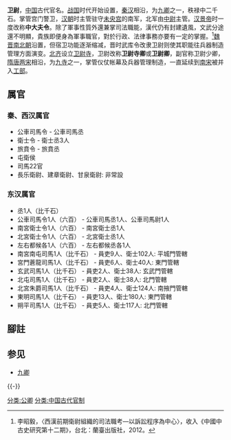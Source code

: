 {{noteTA
|1 = zh-hans:公车; zh-hant:公車;
}}

'''卫尉'''，[[中国|中国]]古代官名。[[战国|战国]]时代开始设置，[[秦汉|秦汉]]相沿，为[[九卿|九卿]]之一，秩禄中二千石。掌管宫门警卫，[[汉朝|汉朝]]时主管驻守[[未央宫|未央宫]]的南军，北军由[[中尉_(古代官制)|中尉]]主管。[[汉景帝|汉景帝]]时一度改称'''中大夫令'''。除了軍事性質外還兼掌司法職能，漢代仍有封建遺風，文武分途還不明顯，貴族即便身為軍事職官，對於行政、法律事務亦要有一定的掌握。<ref>李昭毅，〈西漢前期衛尉組織的司法職考—以訴訟程序為中心〉，收入《中國中古史研究第十二期》，台北：蘭臺出版社，2012。</ref>[[魏晋南北朝|魏晋南北朝]]沿置，但宿卫功能逐渐缩减，晋时武库令改隶卫尉则使其职能往兵器制造管理方面演变。[[北齐|北齐]]设立[[卫尉寺|卫尉寺]]，卫尉改称'''卫尉寺卿'''或'''卫尉卿'''，副官称卫尉少卿，[[隋|隋]][[唐|唐]][[两宋|两宋]]相沿，为[[九寺|九寺]]之一，掌管仪仗帐幕及兵器管理制造，一直延续到[[南宋|南宋]]被并入[[工部|工部]]。

== 属官 ==
=== 秦、西汉属官 ===
*公車司馬令 - 公車司馬丞 
*衛士令 - 衛士丞3人 
*旅賁令 - 旅賁丞 
*屯衛侯 
*司馬22官 
*長乐衛尉、建章衛尉、甘泉衛尉: 非常設 

=== 东汉属官 ===
*丞1人（比千石）
*公車司馬令1人（六百） - 公車司馬丞1人、公車司馬尉1人 
*南宮衛士令1人（六百） - 南宮衛士丞1人 
*北宮衛士令1人（六百） - 北宮衛士丞1人 
*左右都候各1人（六百） - 左右都候丞各1人 
*南宮南屯司馬1人（比千石） - 員吏9人、衛士102人: 平城門管轄 
*宮門蒼龍司馬1人（比千石） - 員吏6人、衛士40人: 東門管轄 
*玄武司馬1人（比千石） - 員吏2人、衛士38人: 玄武門管轄 
*北屯司馬1人（比千石） - 員吏2人、衛士38人: 北門管轄 
*北宮朱爵司馬1人（比千石） - 員吏4人、衛士124人: 南掖門管轄 
*東明司馬1人（比千石） - 員吏13人、衛士180人: 東門管轄 
*朔平司馬1人（比千石） - 員吏5人、衛士117人: 北門管轄

== 腳註 ==
{{reflist}}

== 参见 ==
* [[九卿|九卿]]

{{-}}
{{九卿九寺}}

[[分类:公卿|分类:公卿]]
[[分类:中国古代官制|分类:中国古代官制]]